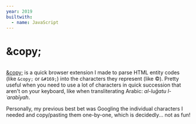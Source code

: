 ```yaml
---
year: 2019
builtwith:
  - name: JavaScript
---
```


# &amp;copy;

<Image n={0} scale={0.75} float="left" marginRight="1em" />

[&amp;copy;](https://github.com/supposedly/copy) is a quick browser extension I made to parse HTML entity codes
(like `&copy;` or `&#169;`) into the characters they represent (like ©). Pretty useful when you need to use a
lot of characters in quick succession that aren't on your keyboard, like when transliterating Arabic:
*al-luḡatu l-ʿarabīyah*.

Personally, my previous best bet was Googling the individual characters I needed and copy/pasting them
one-by-one, which is decidedly... not as fun!
